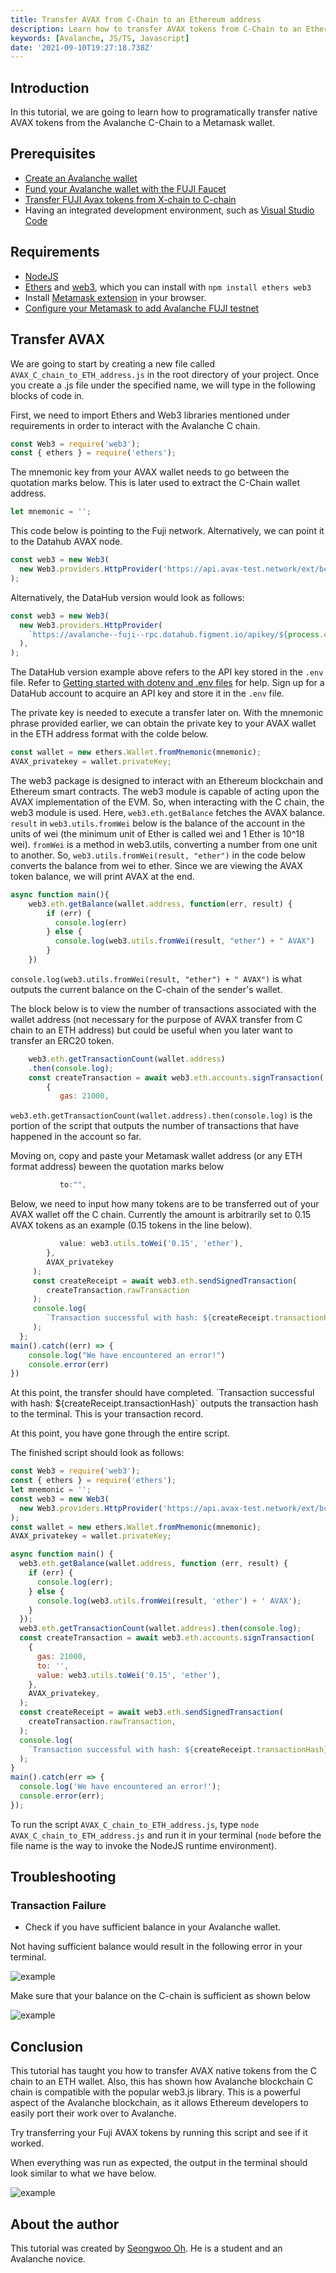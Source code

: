 ```yaml
---
title: Transfer AVAX from C-Chain to an Ethereum address
description: Learn how to transfer AVAX tokens from C-Chain to an Ethereum address
keywords: [Avalanche, JS/TS, Javascript]
date: '2021-09-10T19:27:18.738Z'
---
```


## Introduction

In this tutorial, we are going to learn how to programatically transfer native AVAX tokens from the Avalanche C-Chain to a Metamask wallet.

## Prerequisites

- [Create an Avalanche wallet](https://wallet.avax.network/create)
- [Fund your Avalanche wallet with the FUJI Faucet](https://docs.avax.network/build/tutorials/platform/fuji-workflow#get-a-drip-from-the-fuji-faucet)
- [Transfer FUJI Avax tokens from X-chain to C-chain](https://docs.avax.network/build/tutorials/platform/transfer-avax-between-x-chain-and-c-chain)
- Having an integrated development environment, such as [Visual Studio Code](https://code.visualstudio.com/download)

## Requirements

- [NodeJS](https://nodejs.org/en)
- [Ethers](https://docs.ethers.io/v5/) and [web3](https://web3js.readthedocs.io/en/v1.5.2/), which you can install with `npm install ethers web3`
- Install [Metamask extension](https://metamask.io/download.html) in your browser.
- [Configure your Metamask to add Avalanche FUJI testnet](https://docs.avax.network/build/tutorials/smart-contracts/deploy-a-smart-contract-on-avalanche-using-remix-and-metamask#step-1-setting-up-metamask)

## Transfer AVAX

We are going to start by creating a new file called `AVAX_C_chain_to_ETH_address.js` in the root directory of your project. Once you create a .js file under the specified name, we will type in the following blocks of code in.

First, we need to import Ethers and Web3 libraries mentioned under requirements in order to interact with the Avalanche C chain.

```javascript
const Web3 = require('web3');
const { ethers } = require('ethers');
```

The mnemonic key from your AVAX wallet needs to go between the quotation marks below. This is later used to extract the C-Chain wallet address.

```javascript
let mnemonic = '';
```

This code below is pointing to the Fuji network. Alternatively, we can point it to the Datahub AVAX node.

```javascript
const web3 = new Web3(
  new Web3.providers.HttpProvider('https://api.avax-test.network/ext/bc/C/rpc'),
);
```

Alternatively, the DataHub version would look as follows:

```javascript
const web3 = new Web3(
  new Web3.providers.HttpProvider(
    `https://avalanche--fuji--rpc.datahub.figment.io/apikey/${process.env.DATAHUB_AVALANCHE_API_KEY}/ext/bc/C/rpc`,
  ),
);
```

The DataHub version example above refers to the API key stored in the `.env` file. Refer to [Getting started with dotenv and .env files](https://docs.figment.io/network-documentation/extra-guides/dotenv-and-.env) for help. Sign up for a DataHub account to acquire an API key and store it in the `.env` file.

The private key is needed to execute a transfer later on. With the mnemonic phrase provided earlier, we can obtain the private key to your AVAX wallet in the ETH address format with the colde below.

```javascript
const wallet = new ethers.Wallet.fromMnemonic(mnemonic);
AVAX_privatekey = wallet.privateKey;
```

The web3 package is designed to interact with an Ethereum blockchain and Ethereum smart contracts. The web3 module is capable of acting upon the AVAX implementation of the EVM. So, when interacting with the C chain, the web3 module is used. Here, `web3.eth.getBalance` fetches the AVAX balance. `result` in `web3.utils.fromWei` below is the balance of the account in the units of wei (the minimum unit of Ether is called wei and 1 Ether is 10^18 wei). `fromWei` is a method in web3.utils, converting a number from one unit to another. So, `web3.utils.fromWei(result, "ether")` in the code below converts the balance from wei to ether. Since we are viewing the AVAX token balance, we will print AVAX at the end.

```javascript
async function main(){
    web3.eth.getBalance(wallet.address, function(err, result) {
        if (err) {
          console.log(err)
        } else {
          console.log(web3.utils.fromWei(result, "ether") + " AVAX")
        }
    })
```

`console.log(web3.utils.fromWei(result, "ether") + " AVAX")` is what outputs the current balance on the C-chain of the sender's wallet.

The block below is to view the number of transactions associated with the wallet address (not necessary for the purpose of AVAX transfer from C chain to an ETH address) but could be useful when you later want to transfer an ERC20 token.

```javascript
    web3.eth.getTransactionCount(wallet.address)
    .then(console.log);
    const createTransaction = await web3.eth.accounts.signTransaction(
        {
           gas: 21000,
```

`web3.eth.getTransactionCount(wallet.address).then(console.log)` is the portion of the script that outputs the number of transactions that have happened in the account so far.

Moving on, copy and paste your Metamask wallet address (or any ETH format address) beween the quotation marks below

```javascript
           to:"",
```

Below, we need to input how many tokens are to be transferred out of your AVAX wallet off the C chain. Currently the amount is arbitrarily set to 0.15 AVAX tokens as an example (0.15 tokens in the line below).

```javascript
           value: web3.utils.toWei('0.15', 'ether'),
        },
        AVAX_privatekey
     );
     const createReceipt = await web3.eth.sendSignedTransaction(
        createTransaction.rawTransaction
     );
     console.log(
        `Transaction successful with hash: ${createReceipt.transactionHash}`
     );
  };
main().catch((err) => {
    console.log("We have encountered an error!")
    console.error(err)
})
```

At this point, the transfer should have completed. \`Transaction successful with hash: ${createReceipt.transactionHash}\` outputs the transaction hash to the terminal. This is your transaction record.

At this point, you have gone through the entire script.

The finished script should look as follows:

```javascript
const Web3 = require('web3');
const { ethers } = require('ethers');
let mnemonic = '';
const web3 = new Web3(
  new Web3.providers.HttpProvider('https://api.avax-test.network/ext/bc/C/rpc'),
);
const wallet = new ethers.Wallet.fromMnemonic(mnemonic);
AVAX_privatekey = wallet.privateKey;

async function main() {
  web3.eth.getBalance(wallet.address, function (err, result) {
    if (err) {
      console.log(err);
    } else {
      console.log(web3.utils.fromWei(result, 'ether') + ' AVAX');
    }
  });
  web3.eth.getTransactionCount(wallet.address).then(console.log);
  const createTransaction = await web3.eth.accounts.signTransaction(
    {
      gas: 21000,
      to: '',
      value: web3.utils.toWei('0.15', 'ether'),
    },
    AVAX_privatekey,
  );
  const createReceipt = await web3.eth.sendSignedTransaction(
    createTransaction.rawTransaction,
  );
  console.log(
    `Transaction successful with hash: ${createReceipt.transactionHash}`,
  );
}
main().catch(err => {
  console.log('We have encountered an error!');
  console.error(err);
});
```

To run the script `AVAX_C_chain_to_ETH_address.js`, type `node AVAX_C_chain_to_ETH_address.js` and run it in your terminal (`node` before the file name is the way to invoke the NodeJS runtime environment).

## Troubleshooting

### Transaction Failure

- Check if you have sufficient balance in your Avalanche wallet.

Not having sufficient balance would result in the following error in your terminal.

![example](./assets/avalanche-transfer-avax-from-c-chain-to-ethereum-example-1.png)

Make sure that your balance on the C-chain is sufficient as shown below

![example](./assets/avalanche-transfer-avax-from-c-chain-to-ethereum-example-2.png)

## Conclusion

This tutorial has taught you how to transfer AVAX native tokens from the C chain to an ETH wallet. Also, this has shown how Avalanche blockchain C chain is compatible with the popular web3.js library. This is a powerful aspect of the Avalanche blockchain, as it allows Ethereum developers to easily port their work over to Avalanche.

Try transferring your Fuji AVAX tokens by running this script and see if it worked.

When everything was run as expected, the output in the terminal should look similar to what we have below.

![example](./assets/avalanche-transfer-avax-from-c-chain-to-ethereum-example-3.png)

## About the author

This tutorial was created by [Seongwoo Oh](https://github.com/blackwidoq). He is a student and an Avalanche novice.
